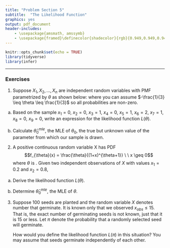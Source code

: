 ```yaml
---
title: "Problem Section 5"
subtitle:  "The Likelihood Function"
graphics: yes
output: pdf_document
header-includes:
    - \usepackage{amsmath, amssymb}
    - \usepackage{framed}\definecolor{shadecolor}{rgb}{0.949,0.949,0.949}
---
```



```r
knitr::opts_chunk$set(echo = TRUE)
library(tidyverse)
library(infer)
```

\begin{shaded}

\textbf{Learning Outcomes}

The problems are designed to build conceptual understanding and problem-solving skills. The emphasis is on learning to find, evaluate and build confidence. The specific tasks include: 

   - Construct a likelihood function given the PMF or PDF
   
   - Find the maximum likelihood estimator using methods appropriate for a given likelihood function
   
   - Compare and contrast two different estimators in a statistical model
   
   - Formulate the likelihood function in a new (but) still familiar scenario.
   
   - Back up and support work with relevant explanations


\end{shaded}

* * *

### Exercises 

1. Suppose $X_1, X_2, \dots, X_n$ are independent random variables with PMF parametrized by $\theta$ as shown below:
\begin{align*}
f_{\theta}(x) &= P_{\theta}(X=x) =  \left\{ \begin{array}{ll}
             \frac{1}{3} - \theta & x = 0  \\
             \frac{1}{3} & x =1 \\
             \frac{1}{3} + \theta & x =2 \end{array} \right.
\end{align*}
where you can assume $-\frac{1}{3} \leq \theta \leq \frac{1}{3}$ so all probabilities are non-zero.

a. Based on the sample $x_1=0$, $x_2=0$, $x_3=1$, $x_4=0$, $x_5=1$, $x_6=2$, $x_7=1$, $x_8=0$, $x_9 =0$, write an expression for the likelihood function $L(\theta)$. 

b. Calculate $\widehat{\theta}_0^{mle}$, the MLE of $\theta_0$, the true but unknown value of the parameter from which our sample is drawn.


2. A positive continuous random variable X has PDF 
$$f_{\theta}(x) =  \frac{\theta}{(1+x)^{\theta+1}} \ \ x \geq 0$$
where $\theta$ is \textbf{known to be 2,3 or 4}.
Given two independent observations of $X$ with values $x_1=0.2$ and $x_2=0.8$,

a. Derive the likelihood function $L(\theta)$.

b. Determine $\widehat{\theta}_0^{mle}$, the MLE of $\theta$.

<!--- 3. A company has manufactured certain objects and has printed a serial number on each manufactured object. The serial numbers start at 1 and end at $N$, where $N$ is the (unknown) number of objects that have been manufactured. One of these objects is selected at random, and the serial number of that object is $x_{obs} = 888$.

    Let the random variable $X$ denote the number which is randomly chosen. Then
    $$f(x)  = \frac{1}{N},  \ \ \ x=1,2,\dots,N$$

a. Derive the method of moments estimate of $N$? (Hint: Find $E\left[X\right]$, set equal to $x_{obs}$ and solve)

b. Derive the likelihood function of $N$. (Hint: this uses similar ideas as in example 10.3 in the slidedeck labeled Chapter 10)

c. Derive the maximum likelihood estimate of $N$? 
--->

3. Suppose 100 seeds are planted and the random variable $X$ denotes number that germinate.  It is known only that we observed $x_{obs} \leq 15$. That is, the exact number of germinating seeds is not known, just that it is 15 or less. Let $\pi$ denote the probability that a randomly selected seed will germinate. 

    How would you define the likelihood function $L(\pi)$ in this situation? You may assume that seeds germinate independently of each other.